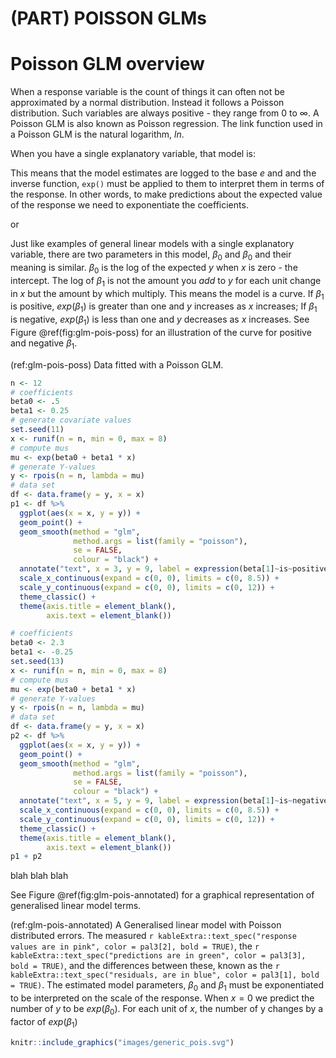 # (PART) POISSON GLMs {-}

# Poisson GLM overview {#pois-glm-overview}

When a response variable is the count of things it can often not be approximated by a normal distribution. Instead it follows a Poisson distribution. Such variables are always positive - they range from 0 to $\infty$. A Poisson GLM is also known as Poisson regression. The link function used in a Poisson GLM is the natural logarithm, $ln$.

When you have a single explanatory variable, that model is:

\begin{equation}
ln(E(y_{i}))=\beta_{0}+\beta_{1}X1_{i}
(\#eq:glmpois)
\end{equation}

This means that the model estimates are logged to the base $e$ and and the inverse function, `exp()` must be applied to them to interpret them in terms of the response. In other words, to make predictions about the expected value of the response we need to exponentiate the coefficients.

\begin{equation}
E(y_{i})=exp(\beta_{0}+\beta_{1})X1_{i}
(\#eq:glmpois2)
\end{equation}

or

\begin{equation}
E(y_{i})=exp(\beta_{0}) \times exp(\beta_{1})X1_{i}
(\#eq:glmpois3)
\end{equation}

Just like examples of general linear models with a single explanatory variable, there are two parameters in this model, $\beta_{0}$ and $\beta_{0}$ and their meaning is similar. $\beta_{0}$ is the log of the expected $y$ when $x$ is zero - the intercept. The log of $\beta_{1}$ is not the amount you *add* to $y$ for each unit change in $x$ but the amount by which multiply. This means the model is a curve. If $\beta_{1}$ is positive, $exp(\beta_{1})$ is greater than one and $y$ increases as $x$ increases; If $\beta_{1}$ is negative, $exp(\beta_{1})$ is less than one and $y$ decreases as $x$ increases. See Figure \@ref(fig:glm-pois-poss) for an illustration of the curve for positive and negative $\beta_{1}$.

(ref:glm-pois-poss) Data fitted with a Poisson GLM.

```r
n <- 12
# coefficients
beta0 <- .5
beta1 <- 0.25
# generate covariate values
set.seed(11)
x <- runif(n = n, min = 0, max = 8)
# compute mus
mu <- exp(beta0 + beta1 * x)
# generate Y-values
y <- rpois(n = n, lambda = mu)
# data set
df <- data.frame(y = y, x = x)
p1 <- df %>% 
  ggplot(aes(x = x, y = y)) + 
  geom_point() +
  geom_smooth(method = "glm", 
              method.args = list(family = "poisson"),
              se = FALSE,
              colour = "black") +
  annotate("text", x = 3, y = 9, label = expression(beta[1]~is~positive)) +
  scale_x_continuous(expand = c(0, 0), limits = c(0, 8.5)) +
  scale_y_continuous(expand = c(0, 0), limits = c(0, 12)) +
  theme_classic() +
  theme(axis.title = element_blank(),
        axis.text = element_blank())

# coefficients
beta0 <- 2.3
beta1 <- -0.25
set.seed(13)
x <- runif(n = n, min = 0, max = 8)
# compute mus
mu <- exp(beta0 + beta1 * x)
# generate Y-values
y <- rpois(n = n, lambda = mu)
# data set
df <- data.frame(y = y, x = x)
p2 <- df %>% 
  ggplot(aes(x = x, y = y)) + 
  geom_point() +
  geom_smooth(method = "glm", 
              method.args = list(family = "poisson"),
              se = FALSE,
              colour = "black") +
  annotate("text", x = 5, y = 9, label = expression(beta[1]~is~negative)) +
  scale_x_continuous(expand = c(0, 0), limits = c(0, 8.5)) +
  scale_y_continuous(expand = c(0, 0), limits = c(0, 12)) +
  theme_classic() +
  theme(axis.title = element_blank(),
        axis.text = element_blank())
p1 + p2
```


blah blah blah

See Figure \@ref(fig:glm-pois-annotated) for a graphical representation of generalised linear model terms. 

(ref:glm-pois-annotated) A Generalised linear model with Poisson distributed errors. The measured `r kableExtra::text_spec("response values are in pink", color = pal3[2], bold = TRUE)`, the `r kableExtra::text_spec("predictions are in green", color = pal3[3], bold = TRUE)`, and the differences between these, known as the `r kableExtra::text_spec("residuals, are in blue", color = pal3[1], bold = TRUE)`. The estimated model parameters, $\beta_{0}$ and $\beta_{1}$ must be exponentiated to be interpreted on the scale of the response. When $x=0$ we predict the number of $y$ to be $exp(\beta_{0})$. For each unit of $x$, the number of y changes by a factor of $exp(\beta_{1})$


```r
knitr::include_graphics("images/generic_pois.svg")
```